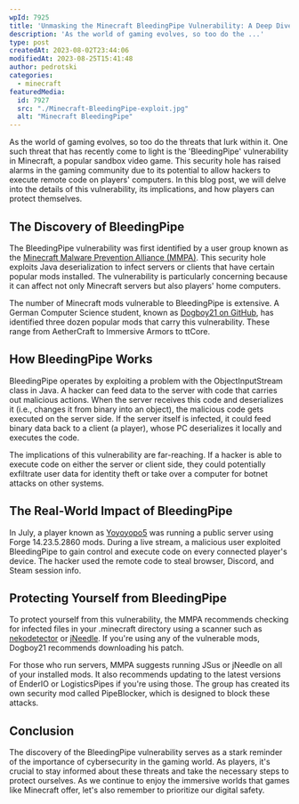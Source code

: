 ```yaml
---
wpId: 7925
title: 'Unmasking the Minecraft BleedingPipe Vulnerability: A Deep Dive into the Security Hole'
description: 'As the world of gaming evolves, so too do the ...'
type: post
createdAt: 2023-08-02T23:44:06
modifiedAt: 2023-08-25T15:41:48
author: pedrotski
categories:
  - minecraft
featuredMedia:
  id: 7927
  src: "./Minecraft-BleedingPipe-exploit.jpg"
  alt: "Minecraft BleedingPipe"
---
```



As the world of gaming evolves, so too do the threats that lurk within it. One such threat that has recently come to light is the 'BleedingPipe' vulnerability in Minecraft, a popular sandbox video game. This security hole has raised alarms in the gaming community due to its potential to allow hackers to execute remote code on players' computers. In this blog post, we will delve into the details of this vulnerability, its implications, and how players can protect themselves.

## The Discovery of BleedingPipe

The BleedingPipe vulnerability was first identified by a user group known as the [Minecraft Malware Prevention Alliance (MMPA)](https://blog.mmpa.info/posts/bleeding-pipe/). This security hole exploits Java deserialization to infect servers or clients that have certain popular mods installed. The vulnerability is particularly concerning because it can affect not only Minecraft servers but also players' home computers.

The number of Minecraft mods vulnerable to BleedingPipe is extensive. A German Computer Science student, known as [Dogboy21 on GitHub](https://github.com/dogboy21), has identified three dozen popular mods that carry this vulnerability. These range from AetherCraft to Immersive Armors to ttCore.

## How BleedingPipe Works

BleedingPipe operates by exploiting a problem with the ObjectInputStream class in Java. A hacker can feed data to the server with code that carries out malicious actions. When the server receives this code and deserializes it (i.e., changes it from binary into an object), the malicious code gets executed on the server side. If the server itself is infected, it could feed binary data back to a client (a player), whose PC deserializes it locally and executes the code.

The implications of this vulnerability are far-reaching. If a hacker is able to execute code on either the server or client side, they could potentially exfiltrate user data for identity theft or take over a computer for botnet attacks on other systems.

## The Real-World Impact of BleedingPipe

In July, a player known as [Yoyoyopo5](https://www.twitch.tv/yoyoyopo5) was running a public server using Forge 14.23.5.2860 mods. During a live stream, a malicious user exploited BleedingPipe to gain control and execute code on every connected player's device. The hacker used the remote code to steal browser, Discord, and Steam session info.

## Protecting Yourself from BleedingPipe

To protect yourself from this vulnerability, the MMPA recommends checking for infected files in your .minecraft directory using a scanner such as [nekodetector](https://github.com/MCRcortex/nekodetector) or [jNeedle](https://github.com/KosmX/jneedle). If you're using any of the vulnerable mods, Dogboy21 recommends downloading his patch.

For those who run servers, MMPA suggests running JSus or jNeedle on all of your installed mods. It also recommends updating to the latest versions of EnderIO or LogisticsPipes if you're using those. The group has created its own security mod called PipeBlocker, which is designed to block these attacks.

## Conclusion

The discovery of the BleedingPipe vulnerability serves as a stark reminder of the importance of cybersecurity in the gaming world. As players, it's crucial to stay informed about these threats and take the necessary steps to protect ourselves. As we continue to enjoy the immersive worlds that games like Minecraft offer, let's also remember to prioritize our digital safety.